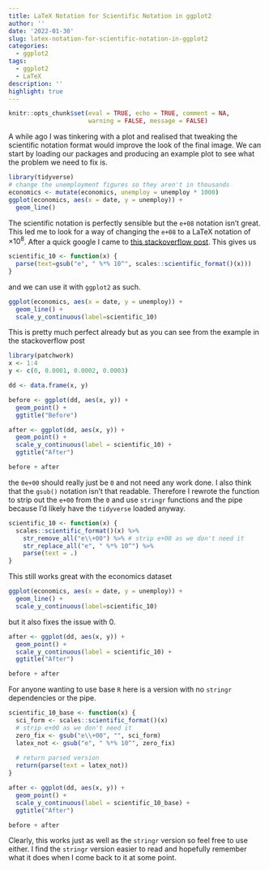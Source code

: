 ```yaml
---
title: LaTeX Notation for Scientific Notation in ggplot2
author: ''
date: '2022-01-30'
slug: latex-notation-for-scientific-notation-in-ggplot2
categories:
  - ggplot2
tags:
  - ggplot2
  - LaTeX
description: ''
highlight: true
---
```


```r
knitr::opts_chunk$set(eval = TRUE, echo = TRUE, comment = NA, 
                      warning = FALSE, message = FALSE)
```

A while ago I was tinkering with a plot and realised that tweaking the scientific notation format would improve the look of the final image. We can start by loading our packages and producing an example plot to see what the problem we need to fix is. 

```r
library(tidyverse)
# change the unemployment figures so they aren't in thousands
economics <- mutate(economics, unemploy = unemploy * 1000) 
ggplot(economics, aes(x = date, y = unemploy)) +
  geom_line()
```

The scientific notation is perfectly sensible but the `e+08` notation isn't great. This led me to look for a way of changing the `e+08` to a LaTeX notation of $\times 10^8$. After a quick google I came to [this stackoverflow post](https://stackoverflow.com/questions/10762287/how-can-i-format-axis-labels-with-exponents-with-ggplot2-and-scales){target='_blank'}. This gives us

```r
scientific_10 <- function(x) {
  parse(text=gsub("e", " %*% 10^", scales::scientific_format()(x)))
}
```

and we can use it with `ggplot2` as such. 

```r
ggplot(economics, aes(x = date, y = unemploy)) +
  geom_line() +
  scale_y_continuous(label=scientific_10)
```


This is pretty much perfect already but as you can see from the example in the stackoverflow post

```r
library(patchwork)
x <- 1:4
y <- c(0, 0.0001, 0.0002, 0.0003)

dd <- data.frame(x, y)

before <- ggplot(dd, aes(x, y)) + 
  geom_point() +
  ggtitle("Before")

after <- ggplot(dd, aes(x, y)) + 
  geom_point() +
  scale_y_continuous(label = scientific_10) +
  ggtitle("After")

before + after
```

the `0e+00` should really just be `0` and not need any work done. I also think that the `gsub()` notation isn't that readable. Therefore I rewrote the function to strip out the `e+00` from the `0` and use `stringr` functions and the pipe because I'd likely have the `tidyverse` loaded anyway. 

```r
scientific_10 <- function(x) {
  scales::scientific_format()(x) %>% 
    str_remove_all("e\\+00") %>% # strip e+00 as we don't need it
    str_replace_all("e", " %*% 10^") %>%
    parse(text = .)
}
```


This still works great with the economics dataset

```r
ggplot(economics, aes(x = date, y = unemploy)) +
  geom_line() +
  scale_y_continuous(label=scientific_10)
```

but it also fixes the issue with 0. 

```r
after <- ggplot(dd, aes(x, y)) + 
  geom_point() +
  scale_y_continuous(label = scientific_10) +
  ggtitle("After")

before + after
```

For anyone wanting to use base `R` here is a version with no `stringr` dependencies or the pipe.

```r
scientific_10_base <- function(x) {
  sci_form <- scales::scientific_format()(x)
  # strip e+00 as we don't need it
  zero_fix <- gsub("e\\+00", "", sci_form)
  latex_not <- gsub("e", " %*% 10^", zero_fix) 
  
  # return parsed version
  return(parse(text = latex_not))
}
```

```r
after <- ggplot(dd, aes(x, y)) + 
  geom_point() +
  scale_y_continuous(label = scientific_10_base) +
  ggtitle("After")

before + after
```

Clearly, this works just as well as the `stringr` version so feel free to use either. I find the `stringr` version easier to read and hopefully remember what it does when I come back to it at some point. 

